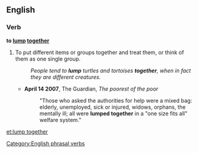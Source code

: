 ==English==

===Verb===
'''to [[lump]] [[together]]'''

# To put different items or groups together and treat them, or think of them as one single group.
#:''People tend to '''lump''' turtles and tortoises '''together''', when in fact they are different creatures.''
#*'''April 14 2007''', The Guardian, ''The poorest of the poor''
#*:"Those who asked the authorities for help were a mixed bag: elderly, unemployed, sick or injured, widows, orphans, the mentally ill; all were '''lumped together''' in a "one size fits all" welfare system."

[[Category:English phrasal verbs]]

[[et:lump together]]